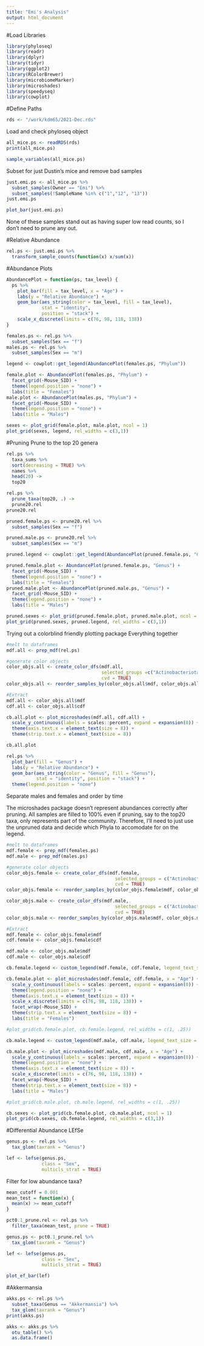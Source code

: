 ```yaml
---
title: "Emi's Analysis"
output: html_document
---
```


#Load Libraries
```r
library(phyloseq)
library(readr)
library(dplyr)
library(tidyr)
library(ggplot2)
library(RColorBrewer)
library(microbiomeMarker)
library(microshades)
library(speedyseq)
library(cowplot)
```

#Define Paths
```r
rds <- "/work/kdm65/2021-Dec.rds"
```

Load and check phyloseq object
```r
all_mice.ps <- readRDS(rds)
print(all_mice.ps)
```

```r
sample_variables(all_mice.ps)
```

Subset for just Dustin's mice and remove bad samples
```r
just.emi.ps <- all_mice.ps %>%
  subset_samples(Owner == "Emi") %>%
  subset_samples(!SampleName %in% c("1","12", "13"))
just.emi.ps
```

```r
plot_bar(just.emi.ps)
```
None of these samples stand out as having super low read counts, so I don't need to prune any out.

#Relative Abundance
```r
rel.ps <- just.emi.ps %>%
  transform_sample_counts(function(x) x/sum(x))
```

#Abundance Plots
```r
AbundancePlot = function(ps, tax_level) {
  ps %>%
    plot_bar(fill = tax_level, x = "Age") +
    labs(y = "Relative Abundance") +
    geom_bar(aes_string(color = tax_level, fill = tax_level),
             stat = "identity",
             position = "stack") +
    scale_x_discrete(limits = c(76, 98, 118, 138))
}
```

```r
females.ps <- rel.ps %>%
  subset_samples(Sex == "f")
males.ps <- rel.ps %>%
  subset_samples(Sex == "m")
```

```r
legend <- cowplot::get_legend(AbundancePlot(females.ps, "Phylum"))

female.plot <- AbundancePlot(females.ps, "Phylum") +
  facet_grid(~Mouse_SID) +
  theme(legend.position = "none") +
  labs(title = "Females")
male.plot <- AbundancePlot(males.ps, "Phylum") +
  facet_grid(~Mouse_SID) +
  theme(legend.position = "none") +
  labs(title = "Males")

sexes <- plot_grid(female.plot, male.plot, ncol = 1)
plot_grid(sexes, legend, rel_widths = c(3,1))
```

#Pruning
Prune to the top 20 genera
```r
rel.ps %>%
  taxa_sums %>%
  sort(decreasing = TRUE) %>%
  names %>%
  head(20) ->
  top20

rel.ps %>%
  prune_taxa(top20, .) ->
  prune20.rel
prune20.rel
```

```r
pruned.female.ps <- prune20.rel %>%
  subset_samples(Sex == "f")

pruned.male.ps <- prune20.rel %>%
  subset_samples(Sex == "m")
```

```r
pruned.legend <- cowplot::get_legend(AbundancePlot(pruned.female.ps, "Genus"))

pruned.female.plot <- AbundancePlot(pruned.female.ps, "Genus") +
  facet_grid(~Mouse_SID) +
  theme(legend.position = "none") +
  labs(title = "Females")
pruned.male.plot <- AbundancePlot(pruned.male.ps, "Genus") +
  facet_grid(~Mouse_SID) +
  theme(legend.position = "none") +
  labs(title = "Males")

pruned.sexes <- plot_grid(pruned.female.plot, pruned.male.plot, ncol = 1)
plot_grid(pruned.sexes, pruned.legend, rel_widths = c(3,1))
```

Trying out a colorblind friendly plotting package
Everything together
```r
#melt to dataframes
mdf.all <- prep_mdf(rel.ps)

#generate color objects
color_objs.all <- create_color_dfs(mdf.all,
                                   selected_groups =c("Actinobacteriota","Bacteroidota", "Desulfobacterota", "Firmicutes", "Verrucomicrobiota"),
                                   cvd = TRUE)
color_objs.all <- reorder_samples_by(color_objs.all$mdf, color_objs.all$cdf)

#Extract
mdf.all <- color_objs.all$mdf
cdf.all <- color_objs.all$cdf
```

```r
cb.all.plot <- plot_microshades(mdf.all, cdf.all) +
  scale_y_continuous(labels = scales::percent, expand = expansion(0)) +
  theme(axis.text.x = element_text(size = 8)) +
  theme(strip.text.x = element_text(size = 8))

cb.all.plot
```


```r
rel.ps %>%
  plot_bar(fill = "Genus") +
  labs(y = "Relative Abundance") +
  geom_bar(aes_string(color = "Genus", fill = "Genus"),
           stat = "identity", position = "stack") +
  theme(legend.position = "none")
```

Separate males and females and order by time

The microshades package doesn't represent abundances correctly after pruning. All samples are filled to 100% even if pruning, say to the top20 taxa, only represents part of the community. Therefore, I'll need to just use the unpruned data and decide which Phyla to accomodate for on the legend.
```r
#melt to dataframes
mdf.female <- prep_mdf(females.ps)
mdf.male <- prep_mdf(males.ps)

#generate color objects
color_objs.female <- create_color_dfs(mdf.female,
                                        selected_groups = c("Actinobacteriota","Bacteroidota", "Desulfobacterota", "Firmicutes", "Verrucomicrobiota"),
                                        cvd = TRUE)
color_objs.female <- reorder_samples_by(color_objs.female$mdf, color_objs.female$cdf)

color_objs.male <- create_color_dfs(mdf.male,
                                        selected_groups = c("Actinobacteriota","Bacteroidota", "Firmicutes", "Verrucomicrobiota"),
                                        cvd = TRUE)
color_objs.male <- reorder_samples_by(color_objs.male$mdf, color_objs.male$cdf)

#Extract
mdf.female <- color_objs.female$mdf
cdf.female <- color_objs.female$cdf

mdf.male <- color_objs.male$mdf
cdf.male <- color_objs.male$cdf
```

```r
cb.female.legend <- custom_legend(mdf.female, cdf.female, legend_text_size = 15)

cb.female.plot <- plot_microshades(mdf.female, cdf.female, x = "Age") +
  scale_y_continuous(labels = scales::percent, expand = expansion(0)) +
  theme(legend.position = "none") +
  theme(axis.text.x = element_text(size = 8)) +
  scale_x_discrete(limits = c(76, 98, 118, 138)) +
  facet_wrap(~Mouse_SID) +
  theme(strip.text.x = element_text(size = 8)) +
  labs(title = "Females")

#plot_grid(cb.female.plot, cb.female.legend, rel_widths = c(1, .25))
```

```r
cb.male.legend <- custom_legend(mdf.male, cdf.male, legend_text_size = 15)

cb.male.plot <- plot_microshades(mdf.male, cdf.male, x = "Age") +
  scale_y_continuous(labels = scales::percent, expand = expansion(0)) +
  theme(legend.position = "none") +
  theme(axis.text.x = element_text(size = 8)) +
  scale_x_discrete(limits = c(76, 98, 118, 138)) +
  facet_wrap(~Mouse_SID) +
  theme(strip.text.x = element_text(size = 8)) +
  labs(title = "Males")

#plot_grid(cb.male.plot, cb.male.legend, rel_widths = c(1, .25))
```

```r
cb.sexes <- plot_grid(cb.female.plot, cb.male.plot, ncol = 1)
plot_grid(cb.sexes, cb.female.legend, rel_widths = c(3,1))
```

#Differential Abundance
LEfSe
```r
genus.ps <- rel.ps %>%
  tax_glom(taxrank = "Genus")

lef <- lefse(genus.ps,
             class = "Sex",
             multicls_strat = TRUE)
```

Filter for low abundance taxa?
```r
mean_cutoff = 0.001
mean_test = function(x) {
  mean(x) >= mean_cutoff
}

pct0.1_prune.rel <- rel.ps %>%
  filter_taxa(mean_test, prune = TRUE)
```

```r
genus.ps <- pct0.1_prune.rel %>%
  tax_glom(taxrank = "Genus")

lef <- lefse(genus.ps,
             class = "Sex",
             multicls_strat = TRUE)
```

```r
plot_ef_bar(lef)
```

#Akkermansia
```r
akks.ps <- rel.ps %>%
  subset_taxa(Genus == "Akkermansia") %>%
  tax_glom(taxrank = "Genus")
print(akks.ps)
```

```r
akks <- akks.ps %>%
  otu_table() %>%
  as.data.frame()
```